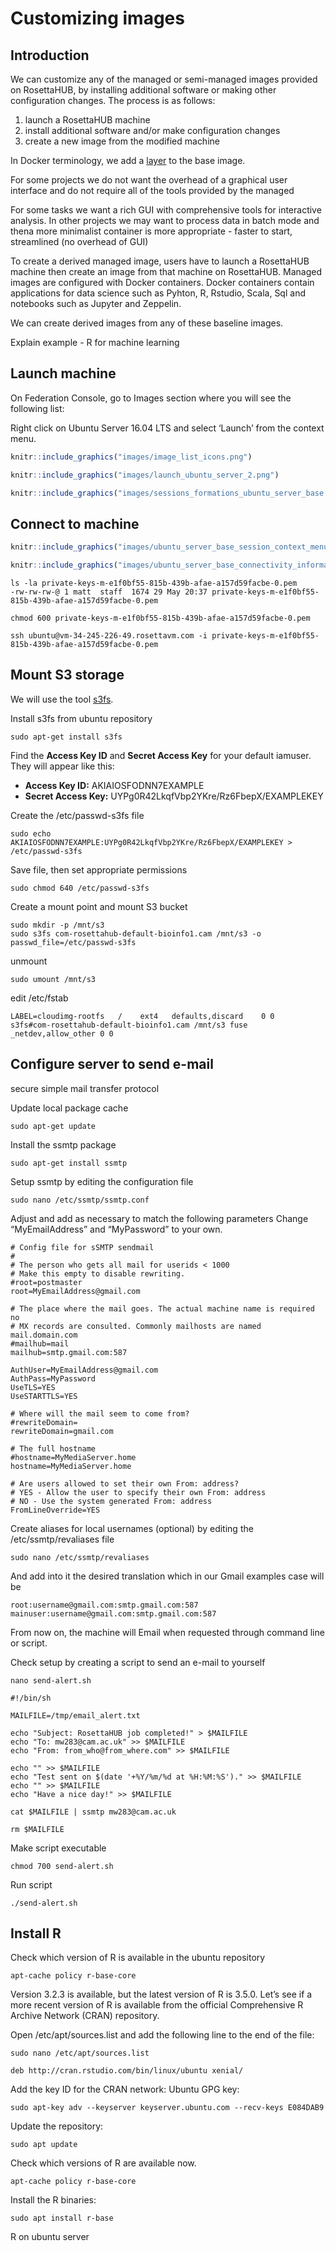 # Customizing images {#customizing-images}

<!--
1. launch ubuntu server (note on setting max spot price high; also increase disk size)
2. access ubuntu server
3. copy files using scp
4. setup ssmtp for e-mail alerts
5. install R
  - check version available in ubuntu repository
  - build R from source and install
6. install caret and any other R packages needed (doMC, RColorBrewer)
7. save running container as a new image
8. shutdown
9. relaunch and test everything is working


-->

## Introduction

We can customize any of the managed or semi-managed images provided on RosettaHUB, by installing additional software or making other configuration changes. The process is as follows:

1. launch a RosettaHUB machine
2. install additional software and/or make configuration changes
3. create a new image from the modified machine

In Docker terminology, we add a  [layer](https://docs.docker.com/glossary/?term=layer) to the base image.

For some projects we do not want the overhead of a graphical user interface and do not require all of the tools provided by the managed

For some tasks we want a rich GUI with comprehensive tools for interactive analysis. In other projects we may want to process data in batch mode and thena  more minimalist container is more appropriate - faster to start, streamlined (no overhead of GUI)



To create a derived managed image, users have to launch a RosettaHUB machine then create an image from that machine on RosettaHUB. Managed images are configured with Docker containers. Docker containers contain applications for data science such as Pyhton, R, Rstudio, Scala, Sql and notebooks such as Jupyter and Zeppelin.

We can create derived images from any of these baseline images.

Explain example - R for machine learning

## Launch machine
On Federation Console, go to Images section where you will see the following list:

Right click on Ubuntu Server 16.04 LTS and select 'Launch' from the context menu.

```r
knitr::include_graphics("images/image_list_icons.png")
```

```r
knitr::include_graphics("images/launch_ubuntu_server_2.png")
```

```r
knitr::include_graphics("images/sessions_formations_ubuntu_server_base.png")
```


## Connect to machine
```r
knitr::include_graphics("images/ubuntu_server_base_session_context_menu.png")
```

```r
knitr::include_graphics("images/ubuntu_server_base_connectivity_information.png")
```


```
ls -la private-keys-m-e1f0bf55-815b-439b-afae-a157d59facbe-0.pem 
-rw-rw-rw-@ 1 matt  staff  1674 29 May 20:37 private-keys-m-e1f0bf55-815b-439b-afae-a157d59facbe-0.pem
```

```
chmod 600 private-keys-m-e1f0bf55-815b-439b-afae-a157d59facbe-0.pem
```

```
ssh ubuntu@vm-34-245-226-49.rosettavm.com -i private-keys-m-e1f0bf55-815b-439b-afae-a157d59facbe-0.pem
```

## Mount S3 storage

We will use the tool [s3fs](https://github.com/s3fs-fuse/s3fs-fuse). 

Install s3fs from ubuntu repository
```
sudo apt-get install s3fs
```

Find the **Access Key ID** and **Secret Access Key** for your default iamuser. They will appear like this:

* **Access Key ID:** AKIAIOSFODNN7EXAMPLE
* **Secret Access Key:** UYPg0R42LkqfVbp2YKre/Rz6FbepX/EXAMPLEKEY

Create the /etc/passwd-s3fs file
```
sudo echo AKIAIOSFODNN7EXAMPLE:UYPg0R42LkqfVbp2YKre/Rz6FbepX/EXAMPLEKEY > /etc/passwd-s3fs
```

Save file, then set appropriate permissions
```
sudo chmod 640 /etc/passwd-s3fs
```

Create a mount point and mount S3 bucket
```
sudo mkdir -p /mnt/s3
sudo s3fs com-rosettahub-default-bioinfo1.cam /mnt/s3 -o passwd_file=/etc/passwd-s3fs
```

unmount
```
sudo umount /mnt/s3
```

edit /etc/fstab
```
LABEL=cloudimg-rootfs	/	 ext4	defaults,discard	0 0
s3fs#com-rosettahub-default-bioinfo1.cam /mnt/s3 fuse _netdev,allow_other 0 0
```


## Configure server to send e-mail

secure simple mail transfer protocol        

Update local package cache
```
sudo apt-get update
```

Install the ssmtp package
```
sudo apt-get install ssmtp
```

Setup ssmtp by editing the configuration file
```
sudo nano /etc/ssmtp/ssmtp.conf
```

Adjust and add as necessary to match the following parameters
Change "MyEmailAddress" and "MyPassword" to your own. 
```
# Config file for sSMTP sendmail
#
# The person who gets all mail for userids < 1000
# Make this empty to disable rewriting.
#root=postmaster
root=MyEmailAddress@gmail.com

# The place where the mail goes. The actual machine name is required no
# MX records are consulted. Commonly mailhosts are named mail.domain.com
#mailhub=mail
mailhub=smtp.gmail.com:587

AuthUser=MyEmailAddress@gmail.com
AuthPass=MyPassword
UseTLS=YES
UseSTARTTLS=YES

# Where will the mail seem to come from?
#rewriteDomain=
rewriteDomain=gmail.com

# The full hostname
#hostname=MyMediaServer.home
hostname=MyMediaServer.home

# Are users allowed to set their own From: address?
# YES - Allow the user to specify their own From: address
# NO - Use the system generated From: address
FromLineOverride=YES
```

Create aliases for local usernames (optional) by editing the  /etc/ssmtp/revaliases file
```
sudo nano /etc/ssmtp/revaliases
```

And add into it the desired translation which in our Gmail examples case will be
```
root:username@gmail.com:smtp.gmail.com:587
mainuser:username@gmail.com:smtp.gmail.com:587
```

From now on, the machine will Email when requested through command line or script.

Check setup by creating a script to send an e-mail to yourself
```
nano send-alert.sh
```

```
#!/bin/sh
 
MAILFILE=/tmp/email_alert.txt
 
echo "Subject: RosettaHUB job completed!" > $MAILFILE
echo "To: mw283@cam.ac.uk" >> $MAILFILE
echo "From: from_who@from_where.com" >> $MAILFILE
 
echo "" >> $MAILFILE
echo "Test sent on $(date '+%Y/%m/%d at %H:%M:%S')." >> $MAILFILE
echo "" >> $MAILFILE
echo "Have a nice day!" >> $MAILFILE
 
cat $MAILFILE | ssmtp mw283@cam.ac.uk
 
rm $MAILFILE
```

Make script executable
```
chmod 700 send-alert.sh
```

Run script
```
./send-alert.sh
```

## Install R

Check which version of R is available in the ubuntu repository
```
apt-cache policy r-base-core
```

Version 3.2.3 is available, but the latest version of R is 3.5.0. Let's see if a more recent version of R is available from the official Comprehensive R Archive Network (CRAN) repository.

Open /etc/apt/sources.list and add the following line to the end of the file:

```
sudo nano /etc/apt/sources.list
```

```
deb http://cran.rstudio.com/bin/linux/ubuntu xenial/
```


Add the key ID for the CRAN network:
Ubuntu GPG key:
```
sudo apt-key adv --keyserver keyserver.ubuntu.com --recv-keys E084DAB9
```

Update the repository:
```
sudo apt update
```

Check which versions of R are available now.
```
apt-cache policy r-base-core
```

Install the R binaries:
```
sudo apt install r-base
```


R on ubuntu server
